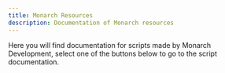 ```yaml
---
title: Monarch Resources
description: Documentation of Monarch resources
---
```


Here you will find documentation for scripts made by Monarch Development, select one of the buttons below to go to the script documentation.

<Cards>
  <Card href="/monarch-resources/mnr_blips" title="Monarch Blips"></Card>
  <Card href="/monarch-resources/mnr_consumables" title="Monarch Consumables"></Card>
</Cards>